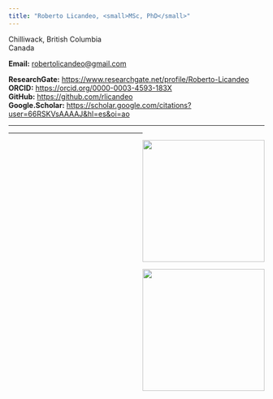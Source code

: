 ```yaml
---
title: "Roberto Licandeo, <small>MSc, PhD</small>"
---
```


Chilliwack, British Columbia  
Canada

  
__Email:__ [robertolicandeo@gmail.com](mailto:robertolicandeo@gmail.com)   

__ResearchGate:__ <https://www.researchgate.net/profile/Roberto-Licandeo>  
__ORCID:__ <https://orcid.org/0000-0003-4593-183X>   
__GitHub:__ <https://github.com/rlicandeo>  
__Google.Scholar:__ <https://scholar.google.com/citations?user=66RSKVsAAAAJ&hl=es&oi=ao>



-----


:::{layout-ncol=1 style="float:right"}
![](images/Rho_fly_squamich.jpg){width=240}

![](images/Rho_steelhead.jpg){width=240}
:::



---
